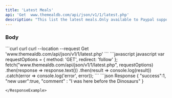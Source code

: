 ```yaml
---
title: 'Latest Meals'
api: 'Get  www.themealdb.com/api/json/v1/1/latest.php'
description: "This list the latest meals.Only available to Paypal supporters"
---
```

### Body

<RequestExample> 
```curl curl
curl --location --request Get 'www.themealdb.com/api/json/v1/1/latest.php'
```
```javascript javascript
var requestOptions = {
  method: 'GET',
  redirect: 'follow'
};
fetch("www.themealdb.com/api/json/v1/1/latest.php", requestOptions)
  .then(response => response.text())
  .then(result => console.log(result))
  .catch(error => console.log('error', error));
```
</RequestExample>

<ResponseExample>
```json Response
{
     "success":1,
     "new user":true,
     "comment" : "I was here before the Dinosaurs"
}

```
</ResponseExample>

